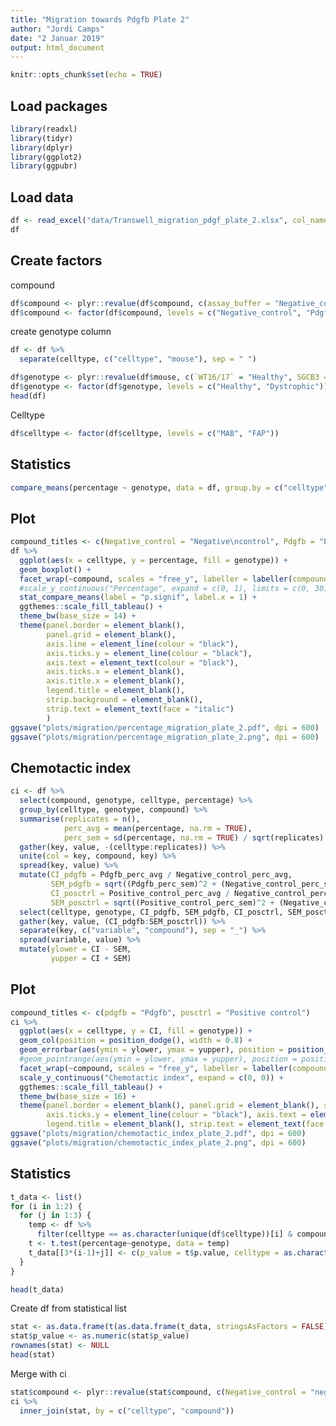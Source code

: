 ```yaml
---
title: "Migration towards Pdgfb Plate 2"
author: "Jordi Camps"
date: "2 Januar 2019"
output: html_document
---
```


```r
knitr::opts_chunk$set(echo = TRUE)
```

## Load packages
```r
library(readxl)
library(tidyr)
library(dplyr)
library(ggplot2)
library(ggpubr)
```

## Load data
```r
df <- read_excel("data/Transwell_migration_pdgf_plate_2.xlsx", col_names = TRUE)
df
```

## Create factors
compound
```r
df$compound <- plyr::revalue(df$compound, c(assay_buffer = "Negative_control", PDGF_BB = "Pdgfb", thirty_percent_FBS = "Positive_control"))
df$compound <- factor(df$compound, levels = c("Negative_control", "Pdgfb", "Positive_control"))
```

create genotype column
```r
df <- df %>%
  separate(celltype, c("celltype", "mouse"), sep = " ")
```

```r
df$genotype <- plyr::revalue(df$mouse, c(`WT16/17` = "Healthy", SGCB3 = "Dystrophic"))
df$genotype <- factor(df$genotype, levels = c("Healthy", "Dystrophic"))
head(df)
```

Celltype
```r
df$celltype <- factor(df$celltype, levels = c("MAB", "FAP"))
```

## Statistics
```r
compare_means(percentage ~ genotype, data = df, group.by = c("celltype", "compound"))
```

## Plot
```r
compound_titles <- c(Negative_control = "Negative\ncontrol", Pdgfb = "Pdgfb", Positive_control = "Positive\ncontrol")
df %>%
  ggplot(aes(x = celltype, y = percentage, fill = genotype)) +
  geom_boxplot() +
  facet_wrap(~compound, scales = "free_y", labeller = labeller(compound = compound_titles)) +
  #scale_y_continuous("Percentage", expand = c(0, 1), limits = c(0, 30)) +
  stat_compare_means(label = "p.signif", label.x = 1) +
  ggthemes::scale_fill_tableau() +
  theme_bw(base_size = 14) +
  theme(panel.border = element_blank(), 
        panel.grid = element_blank(), 
        axis.line = element_line(colour = "black"),
        axis.ticks.y = element_line(colour = "black"), 
        axis.text = element_text(colour = "black"), 
        axis.ticks.x = element_blank(),
        axis.title.x = element_blank(),
        legend.title = element_blank(),
        strip.background = element_blank(),
        strip.text = element_text(face = "italic")
        )
ggsave("plots/migration/percentage_migration_plate_2.pdf", dpi = 600)
ggsave("plots/migration/percentage_migration_plate_2.png", dpi = 600)
```

## Chemotactic index
```r
ci <- df %>%
  select(compound, genotype, celltype, percentage) %>%
  group_by(celltype, genotype, compound) %>%
  summarise(replicates = n(),
            perc_avg = mean(percentage, na.rm = TRUE),
            perc_sem = sd(percentage, na.rm = TRUE) / sqrt(replicates) / perc_avg * 100) %>%
  gather(key, value, -(celltype:replicates)) %>%
  unite(col = key, compound, key) %>%
  spread(key, value) %>%
  mutate(CI_pdgfb = Pdgfb_perc_avg / Negative_control_perc_avg,
         SEM_pdgfb = sqrt((Pdgfb_perc_sem)^2 + (Negative_control_perc_sem)^2) * CI_pdgfb / 100,
         CI_posctrl = Positive_control_perc_avg / Negative_control_perc_avg,
         SEM_posctrl = sqrt((Positive_control_perc_sem)^2 + (Negative_control_perc_sem)^2) * CI_posctrl / 100) %>%
  select(celltype, genotype, CI_pdgfb, SEM_pdgfb, CI_posctrl, SEM_posctrl) %>%
  gather(key, value, (CI_pdgfb:SEM_posctrl)) %>%
  separate(key, c("variable", "compound"), sep = "_") %>%
  spread(variable, value) %>%
  mutate(ylower = CI - SEM,
         yupper = CI + SEM)
```

## Plot
```r
compound_titles <- c(pdgfb = "Pdgfb", posctrl = "Positive control")
ci %>%
  ggplot(aes(x = celltype, y = CI, fill = genotype)) +
  geom_col(position = position_dodge(), width = 0.8) +
  geom_errorbar(aes(ymin = ylower, ymax = yupper), position = position_dodge(0.8), width = 0.2) +
  #geom_pointrange(aes(ymin = ylower, ymax = yupper), position = position_dodge(0.8)) +
  facet_wrap(~compound, scales = "free_y", labeller = labeller(compound = compound_titles)) +
  scale_y_continuous("Chemotactic index", expand = c(0, 0)) +
  ggthemes::scale_fill_tableau() +
  theme_bw(base_size = 16) +
  theme(panel.border = element_blank(), panel.grid = element_blank(), strip.background = element_blank(), axis.line = element_line(colour = "black"),
        axis.ticks.y = element_line(colour = "black"), axis.text = element_text(colour = "black"), axis.title.x = element_blank(),
        legend.title = element_blank(), strip.text = element_text(face = "italic"), axis.ticks.x = element_blank())
ggsave("plots/migration/chemotactic_index_plate_2.pdf", dpi = 600)
ggsave("plots/migration/chemotactic_index_plate_2.png", dpi = 600)
```

## Statistics
```r
t_data <- list()
for (i in 1:2) {
  for (j in 1:3) {
    temp <- df %>%
      filter(celltype == as.character(unique(df$celltype))[i] & compound == as.character(unique(df$compound))[j])
    t <- t.test(percentage~genotype, data = temp)
    t_data[[3*(i-1)+j]] <- c(p_value = t$p.value, celltype = as.character(unique(df$celltype))[i], compound = as.character(unique(df$compound))[j])
  }
} 
```

```r
head(t_data)
```

Create df from statistical list
```r
stat <- as.data.frame(t(as.data.frame(t_data, stringsAsFactors = FALSE)), stringsAsFactors = FALSE)
stat$p_value <- as.numeric(stat$p_value)
rownames(stat) <- NULL
head(stat)
```

Merge with ci
```r
stat$compound <- plyr::revalue(stat$compound, c(Negative_control = "negctrl", Pdgfb = "pdgfb", Positive_control = "posctrl"))
ci %>%
  inner_join(stat, by = c("celltype", "compound"))
```